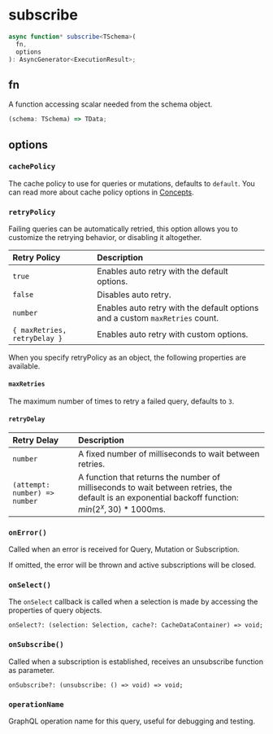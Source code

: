 # subscribe

```ts
async function* subscribe<TSchema>(
  fn,
  options
): AsyncGenerator<ExecutionResult>;
```

## fn

A function accessing scalar needed from the schema object.

```ts
(schema: TSchema) => TData;
```

## options

### `cachePolicy`

The cache policy to use for queries or mutations, defaults to `default`. You can
read more about cache policy options in [Concepts](/concepts#cache-policy).

### `retryPolicy`

Failing queries can be automatically retried, this option allows you to
customize the retrying behavior, or disabling it altogether.

| Retry Policy                 | Description                                                                  |
| :--------------------------- | :--------------------------------------------------------------------------- |
| `true`                       | Enables auto retry with the default options.                                 |
| `false`                      | Disables auto retry.                                                         |
| `number`                     | Enables auto retry with the default options and a custom `maxRetries` count. |
| `{ maxRetries, retryDelay }` | Enables auto retry with custom options.                                      |

When you specify retryPolicy as an object, the following properties are available.

#### `maxRetries`

The maximum number of times to retry a failed query, defaults to `3`.

#### `retryDelay`

| Retry Delay                   | Description                                                                                                                                                   |
| :---------------------------- | :------------------------------------------------------------------------------------------------------------------------------------------------------------ |
| `number`                      | A fixed number of milliseconds to wait between retries.                                                                                                       |
| `(attempt: number) => number` | A function that returns the number of milliseconds to wait between retries, the default is an exponential backoff function: $min({2^x}, 30) * 1000\text{ms}$. |

### `onError()`

Called when an error is received for Query, Mutation or Subscription.

If omitted, the error will be thrown and active subscriptions will be closed.

### `onSelect()`

The `onSelect` callback is called when a selection is made by accessing
the properties of query objects.

```tsx
onSelect?: (selection: Selection, cache?: CacheDataContainer) => void;
```

### `onSubscribe()`

Called when a subscription is established, receives an unsubscribe function as
parameter.

```tsx
onSubscribe?: (unsubscribe: () => void) => void;
```

### `operationName`

GraphQL operation name for this query, useful for debugging and testing.
